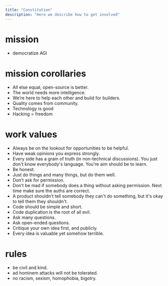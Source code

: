 ```yaml
---
title: "Constitution"
description: "Here we describe how to get involved"
---
```


# mission

* democratize AGI

# mission corollaries

* All else equal, open-source is better.
* The world needs more intelligence.
* We’re here to help each other and build for builders.
* Quality comes from community.
* Technology is good
* Hacking = freedom

# work values

* Always be on the lookout for opportunities to be helpful.
* Have weak opinions you express strongly.
* Every side has a grain of truth (in non-technical discussions).  You just don't know everybody's language.  You're aim should be to learn.
* Be honest.
* Just do things and many things, but do them well.
* Don’t ask for permission.
* Don’t be mad if somebody does a thing  without asking permission.  Next time make sure the auths are correct.
* A product shouldn't tell somebody they can't do something, but it's okay to tell them they shouldn't.
* Code should be simple and short.
* Code duplication is the root of all evil.
* Ask many questions.
* Ask open-ended questions.
* Critique your own idea first, and publicly.
* Every idea is valuable yet somehow terrible.

# rules
* be civil and kind.
* ad hominem attacks will not be tolerated.
* no racism, sexism, homophobia, bigotry.